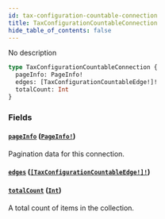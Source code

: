 ```yaml
---
id: tax-configuration-countable-connection
title: TaxConfigurationCountableConnection
hide_table_of_contents: false
---
```


No description

```graphql
type TaxConfigurationCountableConnection {
  pageInfo: PageInfo!
  edges: [TaxConfigurationCountableEdge!]!
  totalCount: Int
}
```

### Fields

#### [`pageInfo`](#) ([`PageInfo!`](../../../developer/api-reference/objects/page-info))

Pagination data for this connection.

#### [`edges`](#) ([`[TaxConfigurationCountableEdge!]!`](../../../developer/api-reference/objects/tax-configuration-countable-edge))

#### [`totalCount`](#) ([`Int`](../../../developer/api-reference/scalars/int))

A total count of items in the collection.

